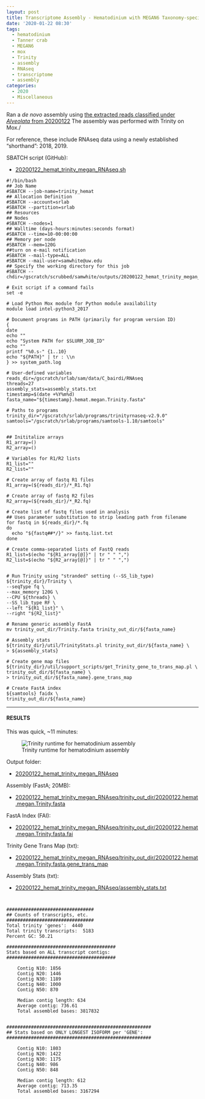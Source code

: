 ```yaml
---
layout: post
title: Transcriptome Assembly - Hematodinium with MEGAN6 Taxonomy-specific Reads with Trinity on Mox
date: '2020-01-22 08:30'
tags:
  - hematodinium
  - Tanner crab
  - MEGAN6
  - mox
  - Trinity
  - assembly
  - RNAseq
  - transcriptome
  - assembly
categories:
  - 2020
  - Miscellaneous
---
```

Ran a _de novo_ assembly using [the extracted reads classified under _Alveolata_ from 20200122](https://robertslab.github.io/sams-notebook/posts/2020/2020-01-22-Data-Wrangling---Arthropoda-and-Alveolata-Taxonomic-RNAseq-FastQ-Extractions/) The assembly was performed with Trinity on Mox./

For reference, these include RNAseq data using a newly established "shorthand": 2018, 2019.


SBATCH script (GitHub):

- [20200122_hemat_trinity_megan_RNAseq.sh](https://github.com/RobertsLab/sams-notebook/blob/master/sbatch_scripts/20200122_hemat_trinity_megan_RNAseq.sh)

```shell
#!/bin/bash
## Job Name
#SBATCH --job-name=trinity_hemat
## Allocation Definition
#SBATCH --account=srlab
#SBATCH --partition=srlab
## Resources
## Nodes
#SBATCH --nodes=1
## Walltime (days-hours:minutes:seconds format)
#SBATCH --time=10-00:00:00
## Memory per node
#SBATCH --mem=120G
##turn on e-mail notification
#SBATCH --mail-type=ALL
#SBATCH --mail-user=samwhite@uw.edu
## Specify the working directory for this job
#SBATCH --chdir=/gscratch/scrubbed/samwhite/outputs/20200122_hemat_trinity_megan_RNAseq

# Exit script if a command fails
set -e

# Load Python Mox module for Python module availability
module load intel-python3_2017

# Document programs in PATH (primarily for program version ID)
{
date
echo ""
echo "System PATH for $SLURM_JOB_ID"
echo ""
printf "%0.s-" {1..10}
echo "${PATH}" | tr : \\n
} >> system_path.log

# User-defined variables
reads_dir=/gscratch/srlab/sam/data/C_bairdi/RNAseq
threads=27
assembly_stats=assembly_stats.txt
timestamp=$(date +%Y%m%d)
fasta_name="${timestamp}.hemat.megan.Trinity.fasta"

# Paths to programs
trinity_dir="/gscratch/srlab/programs/trinityrnaseq-v2.9.0"
samtools="/gscratch/srlab/programs/samtools-1.10/samtools"


## Inititalize arrays
R1_array=()
R2_array=()

# Variables for R1/R2 lists
R1_list=""
R2_list=""

# Create array of fastq R1 files
R1_array=(${reads_dir}/*_R1.fq)

# Create array of fastq R2 files
R2_array=(${reads_dir}/*_R2.fq)

# Create list of fastq files used in analysis
## Uses parameter substitution to strip leading path from filename
for fastq in ${reads_dir}/*.fq
do
  echo "${fastq##*/}" >> fastq.list.txt
done

# Create comma-separated lists of FastQ reads
R1_list=$(echo "${R1_array[@]}" | tr " " ",")
R2_list=$(echo "${R2_array[@]}" | tr " " ",")


# Run Trinity using "stranded" setting (--SS_lib_type)
${trinity_dir}/Trinity \
--seqType fq \
--max_memory 120G \
--CPU ${threads} \
--SS_lib_type RF \
--left "${R1_list}" \
--right "${R2_list}"

# Rename generic assembly FastA
mv trinity_out_dir/Trinity.fasta trinity_out_dir/${fasta_name}

# Assembly stats
${trinity_dir}/util/TrinityStats.pl trinity_out_dir/${fasta_name} \
> ${assembly_stats}

# Create gene map files
${trinity_dir}/util/support_scripts/get_Trinity_gene_to_trans_map.pl \
trinity_out_dir/${fasta_name} \
> trinity_out_dir/${fasta_name}.gene_trans_map

# Create FastA index
${samtools} faidx \
trinity_out_dir/${fasta_name}
```

---

#### RESULTS

This was quick, ~11 minutes:

![Trinity runtime for hematodinium assembly](https://github.com/RobertsLab/sams-notebook/blob/master/images/screencaps/20200122_hemat_trinity_megan_RNAseq_runtime.png?raw=true)

Output folder:

- [20200122_hemat_trinity_megan_RNAseq](https://gannet.fish.washington.edu/Atumefaciens/20200122_hemat_trinity_megan_RNAseq/)

Assembly (FastA; 20MB):

- [20200122_hemat_trinity_megan_RNAseq/trinity_out_dir/20200122.hemat.megan.Trinity.fasta](https://gannet.fish.washington.edu/Atumefaciens/20200122_hemat_trinity_megan_RNAseq/trinity_out_dir/20200122.hemat.megan.Trinity.fasta)

FastA Index (FAI):

- [20200122_hemat_trinity_megan_RNAseq/trinity_out_dir/20200122.hemat.megan.Trinity.fasta.fai](https://gannet.fish.washington.edu/Atumefaciens/20200122_hemat_trinity_megan_RNAseq/trinity_out_dir/20200122.hemat.megan.Trinity.fasta.fai)

Trinity Gene Trans Map (txt):

- [20200122_hemat_trinity_megan_RNAseq/trinity_out_dir/20200122.hemat.megan.Trinity.fasta.gene_trans_map](https://gannet.fish.washington.edu/Atumefaciens/20200122_hemat_trinity_megan_RNAseq/trinity_out_dir/20200122.hemat.megan.Trinity.fasta.gene_trans_map)

Assembly Stats (txt):

- [20200122_hemat_trinity_megan_RNAseq/assembly_stats.txt](https://gannet.fish.washington.edu/Atumefaciens/20200122_hemat_trinity_megan_RNAseq/assembly_stats.txt)

```


################################
## Counts of transcripts, etc.
################################
Total trinity 'genes':	4440
Total trinity transcripts:	5183
Percent GC: 50.21

########################################
Stats based on ALL transcript contigs:
########################################

	Contig N10: 1856
	Contig N20: 1446
	Contig N30: 1189
	Contig N40: 1000
	Contig N50: 870

	Median contig length: 634
	Average contig: 736.61
	Total assembled bases: 3817832


#####################################################
## Stats based on ONLY LONGEST ISOFORM per 'GENE':
#####################################################

	Contig N10: 1803
	Contig N20: 1422
	Contig N30: 1175
	Contig N40: 986
	Contig N50: 848

	Median contig length: 612
	Average contig: 713.35
	Total assembled bases: 3167294
```
